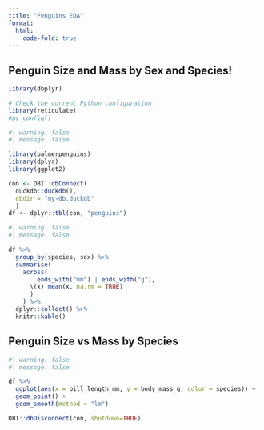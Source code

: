 ```yaml
---
title: "Penguins EDA"
format:
  html:
    code-fold: true
---
```


## Penguin Size and Mass by Sex and Species!

```r
library(dbplyr)
```

```r
# Check the current Python configuration
library(reticulate)
#py_config()

```


```r
#| warning: false
#| message: false

library(palmerpenguins)
library(dplyr)
library(ggplot2)

con <- DBI::dbConnect(
  duckdb::duckdb(), 
  dbdir = "my-db.duckdb"
  )
df <- dplyr::tbl(con, "penguins")
```

```r
#| warning: false
#| message: false

df %>%
  group_by(species, sex) %>%
  summarise(
    across(
        ends_with("mm") | ends_with("g"),
      \(x) mean(x, na.rm = TRUE)
      )
    ) %>%
  dplyr::collect() %>%
  knitr::kable()

```

## Penguin Size vs Mass by Species

```r
#| warning: false
#| message: false

df %>%
  ggplot(aes(x = bill_length_mm, y = body_mass_g, color = species)) +
  geom_point() + 
  geom_smooth(method = "lm")
```

```r
DBI::dbDisconnect(con, shutdown=TRUE)

```

